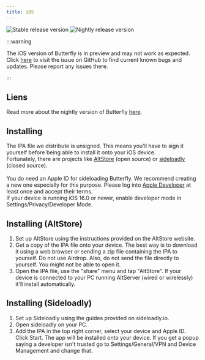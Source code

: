 ```yaml
---
title: iOS
---
```


![Stable release version](https://img.shields.io/badge/dynamic/yaml?color=c4840d&label=Stable&query=%24.version&url=https%3A%2F%2Fraw.githubusercontent.com%2FLinwoodDev%2Fbutterfly%2Fstable%2Fapp%2Fpubspec.yaml&style=for-the-badge)
![Nightly release version](https://img.shields.io/badge/dynamic/yaml?color=f7d28c&label=Nightly&query=%24.version&url=https%3A%2F%2Fraw.githubusercontent.com%2FLinwoodDev%2Fbutterfly%2Fnightly%2Fapp%2Fpubspec.yaml&style=for-the-badge)


:::warning

The iOS version of Butterfly is in preview and may not work as expected.
Click [here](https://github.com/LinwoodDev/Butterfly/issues/244) to visit the issue on GitHub to find current known bugs and updates. Please report any issues there.

:::

## Liens

<Tabs>
<TabItem label="Stable">
  <CardGrid>
    <DownloadButton href="https://github.com/LinwoodDev/butterfly/releases/download/stable/linwood-butterfly-ios.ipa" title="IPA"/>
  </CardGrid>
</TabItem>
<TabItem label="Nightly">
  <CardGrid>
    <DownloadButton href="https://github.com/LinwoodDev/butterfly/releases/download/nightly/linwood-butterfly-ios.ipa" title="IPA"/>
  </CardGrid>
</TabItem>
</Tabs>

Read more about the nightly version of Butterfly [here](/nightly).

## Installing

The IPA file we distribute is unsigned. This means you'll have to sign it yourself before being able to install it onto your iOS device. \
Fortunately, there are projects like [AltStore](https://altstore.io) (open source) or [sideloadly](https://sideloadly.io) (closed source). \
\
You do need an Apple ID for sideloading Butterfly. We recommend creating a new one especially for this purpose. Please log into [Apple Developer](https://developer.apple.com) at least once and accept their terms.
\
If your device is running iOS 16.0 or newer, enable developer mode in Settings/Privacy/Developer Mode.

## Installing (AltStore)

1. Set up AltStore using the instructions provided on the AltStore website.
2. Get a copy of the IPA file onto your device. The best way is to download it using a web browser or sending a zip file containing the IPA to yourself. Do not use Airdrop. Also, do not send the file directly to yourself. You might not be able to open it.
3. Open the IPA file, use the "share" menu and tap "AltStore". If your device is connected to your PC running AltServer (wired or wirelessly) it'll install automatically.

## Installing (Sideloadly)

1. Set up Sideloadly using the guides provided on sideloadly.io.
2. Open sideloadly on your PC.
3. Add the IPA in the top right corner, select your device and Apple ID. Click Start. The app will be installed onto your device.
   If you get a popup saying a developer isn't trusted go to Settings/General/VPN and Device Management and change that.
